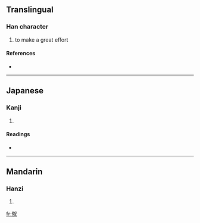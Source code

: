 ==Translingual==

===Han character===
{{Han char|rn=9|rad=人|as=05|sn=7|four=|canj=人女水 (OVE)}}

# to make a great effort

====References====
* {{Han ref|kx=0096.140|dkj=00464|dj=0204.180|hdz=10140.050|uh=4F2E|ud=20270}}

----

==Japanese==

===Kanji===
{{ja-kanji|grade=|rs=人05}}

# {{defn|Japanese}}

====Readings====
* {{ja-readings|on=[[ど]] (do)|kun=[[つとめる]] (tsutomeru)}}

----

==Mandarin==

===Hanzi===
{{cmn-hanzi|pin=[[nú]] ([[nu2]])|wg=nu<sup>2</sup>}}

# {{defn|Mandarin}}

[[fr:伮]]